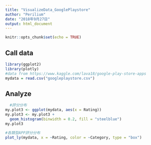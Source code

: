 ```yaml
---
title: "VisualizeData_GooglePlaystore"
author: "Perilium"
date: "2018年9月27日"
output: html_document
---
```


```r
knitr::opts_chunk$set(echo = TRUE)
```

## Call data

```r
library(ggplot2)
library(plotly)
#data from https://www.kaggle.com/lava18/google-play-store-apps
mydata = read.csv("googleplaystore.csv")
```

## Analyze

```r
  #評分分布
my.plot3 <- ggplot(mydata, aes(x = Rating))
my.plot3 <- my.plot3 +
  geom_histogram(binwidth = 0.2, fill = "steelblue")
my.plot3
```

```r
#各類型APP評分分布
plot_ly(mydata, x = ~Rating, color = ~Category, type = "box")
```

